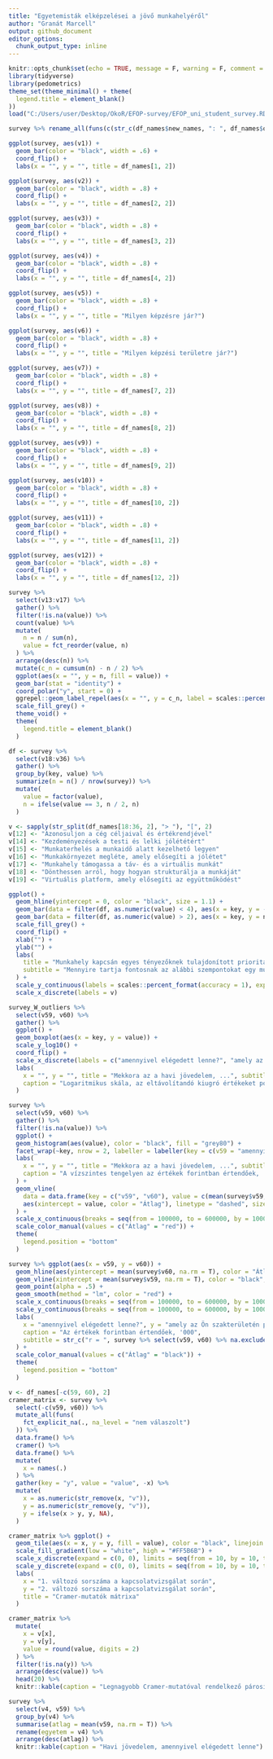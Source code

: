 ```yaml
---
title: "Egyetemisták elképzelései a jövő munkahelyéről"
author: "Granát Marcell"
output: github_document
editor_options: 
  chunk_output_type: inline
---
```


```r
knitr::opts_chunk$set(echo = TRUE, message = F, warning = F, comment = "", fig.align = "center", fig.width = 9, fig.height = 6, dev = 'svg')
library(tidyverse)
library(pedometrics)
theme_set(theme_minimal() + theme(
  legend.title = element_blank()
))
load("C:/Users/user/Desktop/OkoR/EFOP-survey/EFOP_uni_student_survey.RData")
```

```r
survey %>% rename_all(funs(c(str_c(df_names$new_names, ": ", df_names$original_names)))) %>% skimr::skim()
```

```r
ggplot(survey, aes(v1)) +
  geom_bar(color = "black", width = .6) +
  coord_flip() +
  labs(x = "", y = "", title = df_names[1, 2])
```

```r
ggplot(survey, aes(v2)) +
  geom_bar(color = "black", width = .8) +
  coord_flip() +
  labs(x = "", y = "", title = df_names[2, 2])
```

```r
ggplot(survey, aes(v3)) +
  geom_bar(color = "black", width = .8) +
  coord_flip() +
  labs(x = "", y = "", title = df_names[3, 2])
```

```r
ggplot(survey, aes(v4)) +
  geom_bar(color = "black", width = .8) +
  coord_flip() +
  labs(x = "", y = "", title = df_names[4, 2])
```

```r
ggplot(survey, aes(v5)) +
  geom_bar(color = "black", width = .8) +
  coord_flip() +
  labs(x = "", y = "", title = "Milyen képzésre jár?")
```

```r
ggplot(survey, aes(v6)) +
  geom_bar(color = "black", width = .8) +
  coord_flip() +
  labs(x = "", y = "", title = "Milyen képzési területre jár?")
```

```r
ggplot(survey, aes(v7)) +
  geom_bar(color = "black", width = .8) +
  coord_flip() +
  labs(x = "", y = "", title = df_names[7, 2])
```

```r
ggplot(survey, aes(v8)) +
  geom_bar(color = "black", width = .8) +
  coord_flip() +
  labs(x = "", y = "", title = df_names[8, 2])
```

```r
ggplot(survey, aes(v9)) +
  geom_bar(color = "black", width = .8) +
  coord_flip() +
  labs(x = "", y = "", title = df_names[9, 2])
```

```r
ggplot(survey, aes(v10)) +
  geom_bar(color = "black", width = .8) +
  coord_flip() +
  labs(x = "", y = "", title = df_names[10, 2])
```

```r
ggplot(survey, aes(v11)) +
  geom_bar(color = "black", width = .8) +
  coord_flip() +
  labs(x = "", y = "", title = df_names[11, 2])
```

```r
ggplot(survey, aes(v12)) +
  geom_bar(color = "black", width = .8) +
  coord_flip() +
  labs(x = "", y = "", title = df_names[12, 2])
```

```r
survey %>%
  select(v13:v17) %>%
  gather() %>%
  filter(!is.na(value)) %>%
  count(value) %>%
  mutate(
    n = n / sum(n),
    value = fct_reorder(value, n)
  ) %>%
  arrange(desc(n)) %>%
  mutate(c_n = cumsum(n) - n / 2) %>%
  ggplot(aes(x = "", y = n, fill = value)) +
  geom_bar(stat = "identity") +
  coord_polar("y", start = 0) +
  ggrepel::geom_label_repel(aes(x = "", y = c_n, label = scales::percent(n, accuracy = .01)), fill = "white", size = 5, show.legend = F, nudge_x = 1) +
  scale_fill_grey() +
  theme_void() +
  theme(
    legend.title = element_blank()
  )
```

```r
df <- survey %>%
  select(v18:v36) %>%
  gather() %>%
  group_by(key, value) %>%
  summarize(n = n() / nrow(survey)) %>%
  mutate(
    value = factor(value),
    n = ifelse(value == 3, n / 2, n)
  )

v <- sapply(str_split(df_names[18:36, 2], "> "), "[", 2)
v[12] <- "Azonosuljon a cég céljaival és értékrendjével"
v[14] <- "Kezdeményezések a testi és lelki jólététért"
v[15] <- "Munkaterhelés a munkaidő alatt kezelhető legyen"
v[16] <- "Munkakörnyezet megléte, amely elősegíti a jólétet"
v[17] <- "Munkahely támogassa a táv- és a virtuális munkát"
v[18] <- "Dönthessen arról, hogy hogyan strukturálja a munkáját"
v[19] <- "Virtuális platform, amely elősegíti az együttműködést"

ggplot() +
  geom_hline(yintercept = 0, color = "black", size = 1.1) +
  geom_bar(data = filter(df, as.numeric(value) < 4), aes(x = key, y = -n, fill = factor(value)), position = "stack", stat = "identity", color = "black") +
  geom_bar(data = filter(df, as.numeric(value) > 2), aes(x = key, y = n, fill = factor(value)), position = position_stack(reverse = TRUE), stat = "identity", color = "black") +
  scale_fill_grey() +
  coord_flip() +
  xlab("") +
  ylab("") +
  labs(
    title = "Munkahely kapcsán egyes tényezőknek tulajdonított prioritások",
    subtitle = "Mennyire tartja fontosnak az alábbi szempontokat egy munkahely kapcsán? (1-5)"
  ) +
  scale_y_continuous(labels = scales::percent_format(accuracy = 1), expand = c(0, 0), breaks = seq(-1, 1, 0.25), limits = c(-1, 1)) +
  scale_x_discrete(labels = v)
```


```r
survey_W_outliers %>%
  select(v59, v60) %>%
  gather() %>%
  ggplot() +
  geom_boxplot(aes(x = key, y = value)) +
  scale_y_log10() +
  coord_flip() +
  scale_x_discrete(labels = c("amennyivel elégedett lenne?", "amely az Ön szakterületén\npályakezdőként elérhető?")) +
  labs(
    x = "", y = "", title = "Mekkora az a havi jövedelem, ...", subtitle = "Dobozábra",
    caption = "Logaritmikus skála, az eltávolítandó kiugró értékeket pont jelöli."
  )
```

```r
survey %>%
  select(v59, v60) %>%
  gather() %>%
  filter(!is.na(value)) %>%
  ggplot() +
  geom_histogram(aes(value), color = "black", fill = "grey80") +
  facet_wrap(~key, nrow = 2, labeller = labeller(key = c(v59 = "amennyivel elégedett lenne?", v60 = "amely az Ön szakterületén pályakezdőként elérhető?"))) +
  labs(
    x = "", y = "", title = "Mekkora az a havi jövedelem, ...", subtitle = "Hisztogram",
    caption = "A vízszintes tengelyen az értékek forintban értendőek, '000"
  ) +
  geom_vline(
    data = data.frame(key = c("v59", "v60"), value = c(mean(survey$v59, na.rm = T), mean(survey$v60, na.rm = T))),
    aes(xintercept = value, color = "Átlag"), linetype = "dashed", size = 1.1
  ) +
  scale_x_continuous(breaks = seq(from = 100000, to = 600000, by = 100000), labels = seq(from = 100, to = 600, by = 100)) +
  scale_color_manual(values = c("Átlag" = "red")) +
  theme(
    legend.position = "bottom"
  )
```

```r
survey %>% ggplot(aes(x = v59, y = v60)) +
  geom_hline(aes(yintercept = mean(survey$v60, na.rm = T), color = "Átlag"), linetype = "dashed") +
  geom_vline(xintercept = mean(survey$v59, na.rm = T), color = "black", linetype = "dashed") +
  geom_point(alpha = .5) +
  geom_smooth(method = "lm", color = "red") +
  scale_x_continuous(breaks = seq(from = 100000, to = 600000, by = 100000), labels = seq(from = 100, to = 600, by = 100)) +
  scale_y_continuous(breaks = seq(from = 100000, to = 600000, by = 100000), labels = seq(from = 100, to = 600, by = 100)) +
  labs(
    x = "amennyivel elégedett lenne?", y = "amely az Ön szakterületén pályakezdőként elérhető?", title = "Mekkora az a havi jövedelem, ...",
    caption = "Az értékek forintban értendőek, '000",
    subtitle = str_c("r = ", survey %>% select(v59, v60) %>% na.exclude() %>% cor() %>% min() %>% round(digits = 2))
  ) +
  scale_color_manual(values = c("Átlag" = "black")) +
  theme(
    legend.position = "bottom"
  )
```

```r
v <- df_names[-c(59, 60), 2]
cramer_matrix <- survey %>%
  select(-c(v59, v60)) %>%
  mutate_all(funs(
    fct_explicit_na(., na_level = "nem válaszolt")
  )) %>%
  data.frame() %>%
  cramer() %>%
  data.frame() %>%
  mutate(
    x = names(.)
  ) %>%
  gather(key = "y", value = "value", -x) %>%
  mutate(
    x = as.numeric(str_remove(x, "v")),
    y = as.numeric(str_remove(y, "v")),
    y = ifelse(x > y, y, NA),
  )

cramer_matrix %>% ggplot() +
  geom_tile(aes(x = x, y = y, fill = value), color = "black", linejoin = "mitre", size = .5) +
  scale_fill_gradient(low = "white", high = "#FF5B6B") +
  scale_x_discrete(expand = c(0, 0), limits = seq(from = 10, by = 10, to = 100)) +
  scale_y_discrete(expand = c(0, 0), limits = seq(from = 10, by = 10, to = 100)) +
  labs(
    x = "1. változó sorszáma a kapcsolatvizsgálat során",
    y = "2. változó sorszáma a kapcsolatvizsgálat során",
    title = "Cramer-mutatók mátrixa"
  )
```

```r
cramer_matrix %>%
  mutate(
    x = v[x],
    y = v[y],
    value = round(value, digits = 2)
  ) %>%
  filter(!is.na(y)) %>%
  arrange(desc(value)) %>%
  head(20) %>%
  knitr::kable(caption = "Legnagyobb Cramer-mutatóval rendelkező párosítások")
```

```r
survey %>%
  select(v4, v59) %>%
  group_by(v4) %>%
  summarise(atlag = mean(v59, na.rm = T)) %>%
  rename(egyetem = v4) %>%
  arrange(desc(atlag)) %>%
  knitr::kable(caption = "Havi jövedelem, amennyivel elégedett lenne")
```
